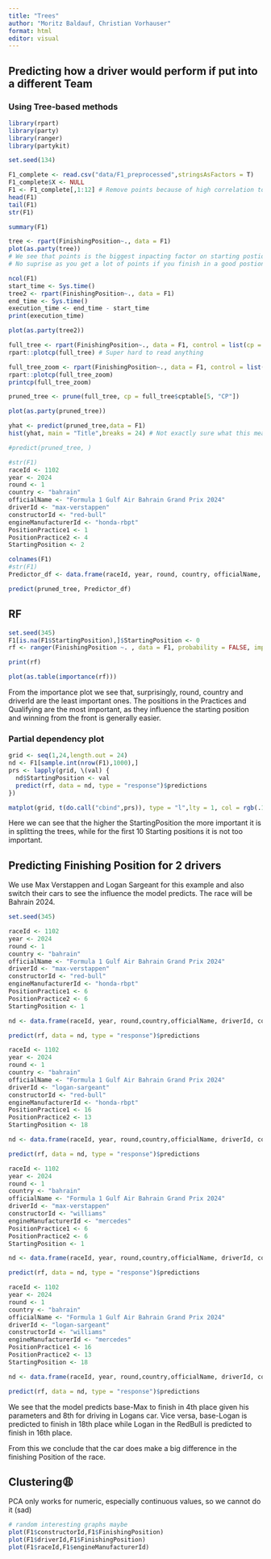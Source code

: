 ```yaml
---
title: "Trees"
author: "Moritz Baldauf, Christian Vorhauser"
format: html
editor: visual
---
```


## 

## Predicting how a driver would perform if put into a different Team

### Using Tree-based methods

```r
library(rpart)
library(party)
library(ranger)
library(partykit)
```

```r

set.seed(134)

F1_complete <- read.csv("data/F1_preprocessed",stringsAsFactors = T)
F1_complete$X <- NULL
F1 <- F1_complete[,1:12] # Remove points because of high correlation to Finishing Position
head(F1)
tail(F1)
str(F1)

summary(F1)

```

```r
tree <- rpart(FinishingPosition~., data = F1)
plot(as.party(tree))
# We see that points is the biggest inpacting factor on starting postions
# No suprise as you get a lot of points if you finish in a good postion 
```

```r
ncol(F1)
start_time <- Sys.time()
tree2 <- rpart(FinishingPosition~., data = F1)
end_time <- Sys.time()
execution_time <- end_time - start_time
print(execution_time)
```

```r
plot(as.party(tree2))

full_tree <- rpart(FinishingPosition~., data = F1, control = list(cp = 0))
rpart::plotcp(full_tree) # Super hard to read anything

full_tree_zoom <- rpart(FinishingPosition~., data = F1, control = list(cp = 0.005)) # Zoom in
rpart::plotcp(full_tree_zoom)
printcp(full_tree_zoom)

```

```r

pruned_tree <- prune(full_tree, cp = full_tree$cptable[5, "CP"])

plot(as.party(pruned_tree))

```

```r

yhat <- predict(pruned_tree,data = F1)
hist(yhat, main = "Title",breaks = 24) # Not exactly sure what this means, but it kinda makes sens that we have more observations on the higher end because of people not finishing


```

```r

#predict(pruned_tree, )

#str(F1)
raceId <- 1102
year <- 2024
round <- 1 
country <- "bahrain"
officialName <- "Formula 1 Gulf Air Bahrain Grand Prix 2024"
driverId <- "max-verstappen"
constructorId <- "red-bull"
engineManufacturerId <- "honda-rbpt"
PositionPractice1 <- 1
PositionPractice2 <- 4
StartingPosition <- 2

colnames(F1)
#str(F1)
Predictor_df <- data.frame(raceId, year, round, country, officialName, driverId, constructorId, engineManufacturerId, PositionPractice1, PositionPractice2, StartingPosition)

predict(pruned_tree, Predictor_df)

```

## RF

```r
set.seed(345)
F1[is.na(F1$StartingPosition),]$StartingPosition <- 0  
rf <- ranger(FinishingPosition ~. , data = F1, probability = FALSE, importance = "permutation")

print(rf)

plot(as.table(importance(rf)))
```

From the importance plot we see that, surprisingly, round, country and driverId are the least important ones. The positions in the Practices and Qualifying are the most important, as they influence the starting position and winning from the front is generally easier.

### Partial dependency plot

```r
grid <- seq(1,24,length.out = 24)
nd <- F1[sample.int(nrow(F1),1000),]
prs <- lapply(grid, \(val) {
  nd$StartingPosition <- val
  predict(rf, data = nd, type = "response")$predictions
})

matplot(grid, t(do.call("cbind",prs)), type = "l",lty = 1, col = rgb(.1,.1,.1,.1))
```

Here we can see that the higher the StartingPosition the more important it is in splitting the trees, while for the first 10 Starting positions it is not too important.

## Predicting Finishing Position for 2 drivers

We use Max Verstappen and Logan Sargeant for this example and also switch their cars to see the influence the model predicts. The race will be Bahrain 2024.

```r
set.seed(345)

raceId <- 1102
year <- 2024
round <- 1 
country <- "bahrain"
officialName <- "Formula 1 Gulf Air Bahrain Grand Prix 2024"
driverId <- "max-verstappen"
constructorId <- "red-bull"
engineManufacturerId <- "honda-rbpt"
PositionPractice1 <- 6
PositionPractice2 <- 6
StartingPosition <- 1

nd <- data.frame(raceId, year, round,country,officialName, driverId, constructorId, engineManufacturerId, PositionPractice1, PositionPractice2, StartingPosition)

predict(rf, data = nd, type = "response")$predictions

raceId <- 1102
year <- 2024
round <- 1 
country <- "bahrain"
officialName <- "Formula 1 Gulf Air Bahrain Grand Prix 2024"
driverId <- "logan-sargeant"
constructorId <- "red-bull"
engineManufacturerId <- "honda-rbpt"
PositionPractice1 <- 16
PositionPractice2 <- 13
StartingPosition <- 18

nd <- data.frame(raceId, year, round,country,officialName, driverId, constructorId, engineManufacturerId, PositionPractice1, PositionPractice2, StartingPosition)

predict(rf, data = nd, type = "response")$predictions

raceId <- 1102
year <- 2024
round <- 1 
country <- "bahrain"
officialName <- "Formula 1 Gulf Air Bahrain Grand Prix 2024"
driverId <- "max-verstappen"
constructorId <- "williams"
engineManufacturerId <- "mercedes"
PositionPractice1 <- 6
PositionPractice2 <- 6
StartingPosition <- 1

nd <- data.frame(raceId, year, round,country,officialName, driverId, constructorId, engineManufacturerId, PositionPractice1, PositionPractice2, StartingPosition)

predict(rf, data = nd, type = "response")$predictions

raceId <- 1102
year <- 2024
round <- 1 
country <- "bahrain"
officialName <- "Formula 1 Gulf Air Bahrain Grand Prix 2024"
driverId <- "logan-sargeant"
constructorId <- "williams"
engineManufacturerId <- "mercedes"
PositionPractice1 <- 16
PositionPractice2 <- 13
StartingPosition <- 18

nd <- data.frame(raceId, year, round,country,officialName, driverId, constructorId, engineManufacturerId, PositionPractice1, PositionPractice2, StartingPosition)

predict(rf, data = nd, type = "response")$predictions
```

We see that the model predicts base-Max to finish in 4th place given his parameters and 8th for driving in Logans car. Vice versa, base-Logan is predicted to finish in 18th place while Logan in the RedBull is predicted to finish in 16th place.

From this we conclude that the car does make a big difference in the finishing Position of the race.

## Clustering😩

PCA only works for numeric, especially continuous values, so we cannot do it (sad)

```r
# random interesting graphs maybe
plot(F1$constructorId,F1$FinishingPosition)
plot(F1$driverId,F1$FinishingPosition)
plot(F1$raceId,F1$engineManufacturerId)
```

```r

```
